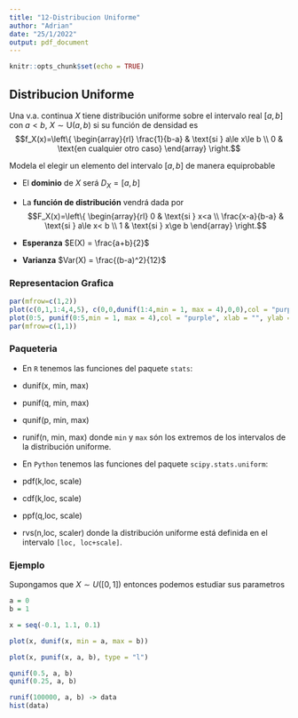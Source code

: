 ```yaml
---
title: "12-Distribucion Uniforme"
author: "Adrian"
date: "25/1/2022"
output: pdf_document
---
```


```r
knitr::opts_chunk$set(echo = TRUE)
```

## Distribucion Uniforme
Una v.a. continua $X$ tiene distribución uniforme sobre el intervalo real $[a,b]$ con $a<b$, $X\sim\text{U}(a,b)$ si su función de densidad es $$f_X(x)=\left\{
\begin{array}{rl}
     \frac{1}{b-a} & \text{si } a\le x\le b
  \\ 0 & \text{en cualquier otro caso}
\end{array}
\right.$$

Modela el elegir un elemento del intervalo $[a,b]$ de manera equiprobable

- El **dominio** de $X$ será $D_X = [a,b]$

- La **función de distribución** vendrá dada por $$F_X(x)=\left\{
\begin{array}{rl}
    0 & \text{si } x<a
  \\ \frac{x-a}{b-a} & \text{si } a\le x< b
  \\ 1 & \text{si } x\ge b
\end{array}
\right.$$

- **Esperanza** $E(X) = \frac{a+b}{2}$

- **Varianza** $Var(X) = \frac{(b-a)^2}{12}$

### Representacion Grafica

```r
par(mfrow=c(1,2))
plot(c(0,1,1:4,4,5), c(0,0,dunif(1:4,min = 1, max = 4),0,0),col = "purple", xlab = "", ylab = "", main = "Función de densidad de una U(1,4)", type = "o", ylim = c(0,1))
plot(0:5, punif(0:5,min = 1, max = 4),col = "purple", xlab = "", ylab = "", main = "Función de distribución de una U(1,4)", type = "o")
par(mfrow=c(1,1))
```


### Paqueteria
- En `R` tenemos las funciones del paquete `stats`: 
- dunif(x, min, max)
- punif(q, min, max)
- qunif(p, min, max)
- runif(n,  min, max) 
donde `min` y `max` són los extremos de los intervalos de la distribución uniforme.

- En `Python` tenemos las funciones del paquete `scipy.stats.uniform`: 
- pdf(k,loc, scale)
- cdf(k,loc, scale)
- ppf(q,loc, scale)
- rvs(n,loc, scaler)
donde la distribución uniforme está definida en el intervalo `[loc, loc+scale]`.

### Ejemplo
Supongamos que $X\sim U([0, 1])$ entonces podemos estudiar sus parametros

```r
a = 0
b = 1

x = seq(-0.1, 1.1, 0.1)

plot(x, dunif(x, min = a, max = b))

plot(x, punif(x, a, b), type = "l")

qunif(0.5, a, b)
qunif(0.25, a, b)

runif(100000, a, b) -> data
hist(data)
```